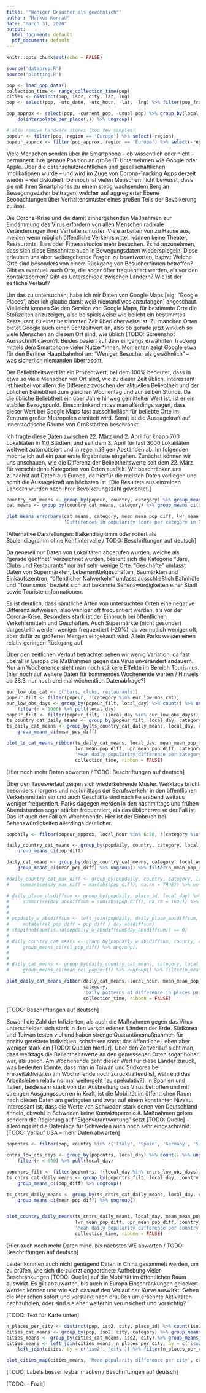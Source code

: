 ```yaml
---
title: '"Weniger Besucher als gewöhnlich"'
author: "Markus Konrad"
date: "March 31, 2020"
output:
  html_document: default
  pdf_document: default
---
```


```r
knitr::opts_chunk$set(echo = FALSE)
```


```r
source('dataprep.R')
source('plotting.R')

pop <- load_pop_data()
collection_time <- range_collection_time(pop)
cities <- distinct(pop, iso2, city, lat, lng)
pop <- select(pop, -utc_date, -utc_hour, -lat, -lng) %>% filter(pop_frac <= 5)

pop_approx <- select(pop, -current_pop, -usual_pop) %>% group_by(local_day, place_id) %>%
    do(interpolate_per_place(.)) %>% ungroup()

# also remove hardware stores (too few samples)
popeur <- filter(pop, region == 'Europe') %>% select(-region)
popeur_approx <- filter(pop_approx, region == 'Europe') %>% select(-region)
```

Viele Menschen senden über ihr Smartphone – ob wissentlich oder nicht – permanent ihre genaue Position an große IT-Unternehmen wie Google oder Apple. Über die datenschutzrechtlichen und gesellschaftlichen Implikationen wurde – und wird im Zuge von Corona-Tracking Apps derzeit wieder – viel diskutiert. Dennoch ist vielen Menschen nicht bewusst, dass sie mit ihren Smartphones zu einem stetig wachsendem Berg an Bewegungsdaten beitragen, welcher auf aggregierter Ebene Beobachtungen über Verhaltensmuster eines großen Teils der Bevölkerung zulässt.

Die Corona-Krise und die damit einhergehenden Maßnahmen zur Eindämmung des Virus erfordern von allen Menschen radikale Veränderungen ihrer Verhaltensmuster. Viele arbeiten von zu Hause aus, meiden wenn möglich öffentliche Verkehrsmittel, können keine Theater, Restaurants, Bars oder Fitnessstudios mehr besuchen. Es ist anzunehmen, dass sich diese Einschnitte auch in Bewegungsdaten wiederspiegeln. Diese erlauben uns aber weitergehende Fragen zu beantworten, bspw.: Welche Orte sind besonders von einem Rückgang von Besucher*innen betroffen? Gibt es eventuell auch Orte, die sogar öfter frequentiert werden, als vor den Kontaktsperren? Gibt es Unterschiede zwischen Ländern? Wie ist der zeitliche Verlauf?

Um das zu untersuchen, habe ich mir Daten von Google Maps [eig. "Google Places", aber ich glaube damit weiß niemand was anzufangen] angeschaut. Vielleicht kennen Sie den Service von Google Maps, für bestimmte Orte die Stoßzeiten anzuzeigen, also beispielsweise wie beliebt ein bestimmtes Restaurant zu einer bestimmten Zeit überlicherweise ist. Zu manchen Orten bietet Google auch einen Echtzeitwert an, also ob gerade jetzt wirklich so viele Menschen an diesem Ort sind, wie üblich [TODO: Screenshot Aussschnitt davon?]. Beides basiert auf dem eingangs erwähnten Tracking mittels dem Smartphone vieler Nutzer*innen. Momentan zeigt Google etwa für den Berliner Hauptbahnhof an: "Weniger Besucher als gewöhnlich" – was sicherlich niemanden überrascht.

Der Beliebtheitswert ist ein Prozentwert, bei dem 100% bedeutet, dass in etwa so viele Menschen vor Ort sind, wie zu dieser Zeit üblich. Interessant ist hierbei vor allem die Differenz zwischen der aktuellen Beliebtheit und der üblichen Beliebtheit zum gleichen Wochentag und zur selben Stunde. Da die übliche Beliebtheit ein über Jahre hinweg gemittelter Wert ist, ist er ein stabiler Bezugspunkt. Einschränkend muss man allerdings sagen, dass dieser Wert bei Google Maps fast ausschließlich für beliebte Orte im Zentrum großer Metropolen ermittelt wird. Somit ist die Aussagekraft auf innerstädtische Räume von Großstädten beschränkt.

Ich fragte diese Daten zwischen 22. März und 2. April für knapp 700 Lokalitäten in 110 Städten, und seit dem 3. April für fast 3000 Lokalitäten weltweit automatisiert und in regelmäßigen Abständen ab. Im folgenden möchte ich auf ein paar erste Ergebnisse eingehen. Zunächst können wir uns anschauen, wie die Differenz der Beliebtheitswerte seit dem 22. März für verschiedene Kategorien von Orten ausfällt. Wir beschränken uns zunächst auf Daten aus Europa, da hierfür die meisten Daten vorliegen und somit die Aussagekraft am höchsten ist. [Die Resultate aus einzelnen Ländern wurden nach ihrer Bevölkerungszahl gewichtet.]

```r
country_cat_means <- group_by(popeur, country, category) %>% group_means_ci(pop_diff)
cat_means <- group_by(country_cat_means, category) %>% group_means_ci(mean_pop_diff)

plot_means_errorbars(cat_means, category, mean_mean_pop_diff, lwr_mean_pop_diff, upr_mean_pop_diff,
                     'Differences in popularity score per category in Europe', collection_time)
```

[Alternative Darstellungen: Balkendiagramm oder rotiert als Säulendiagramm ohne Konf.intervalle / TODO: Beschriftungen auf deutsch]

Da generell nur Daten von Lokalitäten abgerufen wurden, welche als "gerade geöffnet" verzeichnet wurden, bezieht sich die Kategorie "Bars, Clubs und Restaurants" nur auf sehr wenige Orte. "Geschäfte" umfasst Daten von Supermärkten, Lebensmittelgeschäften, Baumärkten und Einkaufszentren, "öffentlicher Nahverkehr" umfasst ausschließlich Bahnhöfe und "Tourismus" bezieht sich auf bekannte Sehenswürdigkeiten einer Stadt sowie Touristeninformationen.

Es ist deutlich, dass sämtliche Arten von untersuchten Orten eine negative Differenz aufweisen, also weniger oft frequentiert werden, als vor der Corona-Krise. Besonders stark ist der Einbruch bei öffentlichen Verkehrsmitteln und Geschäften. Auch Supermärkte (nicht gesondert dargestellt) werden weniger frequentiert (-20%), da vermutlich weniger oft, aber dafür zu größeren Mengen eingekauft wird. Allein Parks weisen einen relativ geringen Rückgang auf.

Über den zeitlichen Verlauf betrachtet sehen wir wenig Variation, da fast überall in Europa die Maßnahmen gegen das Virus unverändert andauern. Nur am Wochenende sieht man noch stärkere Effekte im Bereich Tourismus.  [hier noch auf weitere Daten für kommendes Wochenende warten / Hinweis ab 28.3. nur noch drei mal wöchentlich Datenabfrage?]

```r
eur_low_obs_cat <- c('bars, clubs, restaurants')
popeur_filt <- filter(popeur, !(category %in% eur_low_obs_cat))
eur_low_obs_days <- group_by(popeur_filt, local_day) %>% count() %>% ungroup() %>%
    filter(n < 1000) %>% pull(local_day)
popeur_filt <- filter(popeur_filt, !(local_day %in% eur_low_obs_days))
ts_country_cat_daily_means <- group_by(popeur_filt, local_day, category, country) %>% group_means_ci(pop_diff) %>% ungroup()
ts_daily_cat_means <- group_by(ts_country_cat_daily_means, local_day, category) %>%
    group_means_ci(mean_pop_diff)

plot_ts_cat_means_ribbon(ts_daily_cat_means, local_day, mean_mean_pop_diff,
                         lwr_mean_pop_diff, upr_mean_pop_diff, category,
                         'Mean daily popularity difference per category over time in Europe',
                         collection_time, ribbon = FALSE)

```

[Hier noch mehr Daten abwarten / TODO: Beschriftungen auf deutsch]
 
Über den Tagesverlauf zeigen sich wiederkehrende Muster. Werktags bricht besonders morgens und nachmittags der Berufsverkehr in den öffentlichen Verkehrsmitteln ein und auch Geschäfte sind nach Feierabend weitaus weniger frequentiert. Parks dagegen werden in den nachmittags und frühen Abendstunden sogar stärker frequentiert, als das üblicherweise der Fall ist. Das ist auch der Fall am Wochenende. Hier ist der Einbruch bei Sehenswürdigkeiten allerdings deutlicher.



```r
popdaily <- filter(popeur_approx, local_hour %in% 6:20, !(category %in% eur_low_obs_cat))

daily_country_cat_means <- group_by(popdaily, country, category, local_weekend, local_hour) %>%
    group_means_ci(pop_diff)

daily_cat_means <- group_by(daily_country_cat_means, category, local_weekend, local_hour) %>%
    group_means_ci(mean_pop_diff) %>% ungroup() %>% filter(n_mean_pop_diff > 1)

#daily_country_cat_max_diff <- group_by(popdaily, country, category, local_day) %>%
#    summarise(day_max_diff = max(abs(pop_diff), na.rm = TRUE)) %>% ungroup()

# daily_place_absdiffsum <- group_by(popdaily, place_id, local_day) %>%
#     summarise(day_absdiffsum = sum(abs(pop_diff), na.rm = TRUE)) %>% ungroup()
# 
# 
# popdaily_w_absdiffsum <- left_join(popdaily, daily_place_absdiffsum, by = c('place_id', 'local_day')) %>%
#     mutate(rel_pop_diff = pop_diff / day_absdiffsum)
# stopifnot(sum(is.na(popdaily_w_absdiffsum$day_absdiffsum)) == 0)
# 
# daily_country_cat_means <- group_by(popdaily_w_absdiffsum, country, category, local_weekend, local_hour) %>%
#     group_means_ci(rel_pop_diff) %>% ungroup()
# 
# 
# daily_cat_means <- group_by(daily_country_cat_means, category, local_weekend, local_hour) %>%
#     group_means_ci(mean_rel_pop_diff) %>% ungroup() %>% filter(n_mean_rel_pop_diff > 1)

plot_daily_cat_means_ribbon(daily_cat_means, local_hour, mean_mean_pop_diff, lwr_mean_pop_diff, upr_mean_pop_diff,
                            category,
                            'Daily patterns of difference in places popularity in Europe by category',
                            collection_time, ribbon = FALSE)
```

[TODO: Beschriftungen auf deutsch]

Sowohl die Zahl der Infizierten, als auch die Maßnahmen gegen das Virus unterscheiden sich stark in den verschiedenen Ländern der Erde. Südkorea und Taiwan testen viel und haben strenge Quarantänemaßnahmen für positiv getestete Individuen, schränken sonst das öffentliche Leben aber weniger stark ein [TODO: Quellen hierfür]. Über den Zeitverlauf sieht man, dass werktags die Beliebtheitswerte an den gemessenen Orten sogar höher war, als üblich. Am Wochenende geht dieser Wert für diese Länder zurück, was bedeuten könnte, dass man in Taiwan und Südkorea bei Freizeitaktivitäten am Wochenende noch zurückhaltend ist, während das Arbeitsleben relativ normal weitergeht [zu spekulativ?]. In Spanien und Italien, beide sehr stark von der Ausbreitung des Virus betroffen und mit strengen Ausgangssperren in Kraft, ist die Mobilität im öffentlichen Raum nach diesen Daten am geringsten und zwar auf einem konstanten Niveau. Interessant ist, dass die Werte von Schweden stark denen von Deutschland ähneln, obwohl in Schweden keine Kontaktsperre o.ä. Maßnahmen gelten sondern die Regierung auf "Eigenverantwortung" setzt [TODO: Quelle] – allerdings ist die Datenlage für Schweden auch noch sehr eingeschränkt. [TODO: Verlauf USA – mehr Daten abwarten]


```r
popcntrs <- filter(pop, country %in% c('Italy', 'Spain', 'Germany', 'Sweden', 'United States', 'Taiwan', 'Korea, South', 'Austria'))

cntrs_low_obs_days <- group_by(popcntrs, local_day) %>% count() %>% ungroup() %>%
    filter(n < 600) %>% pull(local_day)

popcntrs_filt <- filter(popcntrs, !(local_day %in% cntrs_low_obs_days))
ts_cntrs_cat_daily_means <- group_by(popcntrs_filt, local_day, country, category) %>%
    group_means_ci(pop_diff) %>% ungroup()

ts_cntrs_daily_means <- group_by(ts_cntrs_cat_daily_means, local_day, country) %>%
    group_means_ci(mean_pop_diff) %>% ungroup()


plot_country_daily_means(ts_cntrs_daily_means, local_day, mean_mean_pop_diff,
                         lwr_mean_pop_diff, upr_mean_pop_diff, country,
                         'Mean daily popularity difference per country over time',
                         collection_time, ribbon = FALSE)
```

[Hier auch noch mehr Daten mind. bis nächstes WE abwarten / TODO: Beschriftungen auf deutsch]

Leider konnten auch nicht genügend Daten in China gesammelt werden, um zu prüfen, wie sich die zuletzt angeordnete Aufhebung vieler Beschränkungen [TODO: Quelle] auf die Mobilität im öffentlichen Raum auswirkt. Es gilt abzuwarten, bis auch in Europa Einschränkungen gelockert werden können und wie sich das auf den Verlauf der Kurve auswirkt. Gehen die Menschen sofort und verstärkt nach draußen um ersehnte Aktivitäten nachzuholen, oder sind sie eher weiterhin verunsichert und vorsichtig?

[TODO: Text für Karte unten]

```r
n_places_per_city <- distinct(pop, iso2, city, place_id) %>% count(iso2, city) %>% rename(n_places_per_city = n)
cities_cat_means <- group_by(pop, iso2, city, category) %>% group_means_ci(pop_diff) %>% ungroup()
cities_means <- group_by(cities_cat_means, iso2, city) %>% group_means_ci(mean_pop_diff) %>% ungroup()
cities_means <- left_join(cities_means, n_places_per_city, by = c('iso2', 'city')) %>%
    left_join(cities, by = c('iso2', 'city')) %>% filter(n_places_per_city >= 10)

plot_cities_map(cities_means, 'Mean popularity difference per city', collection_time, draw_labels = FALSE)
```

[TODO: Labels besser lesbar machen / Beschriftungen auf deutsch]

[TODO:
- Fazit
]
